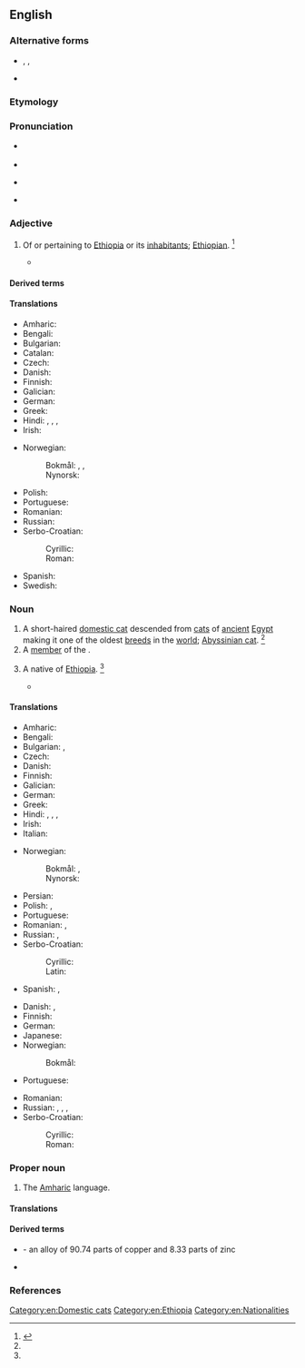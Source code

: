 ==English==

===Alternative forms===
* {{l|en|Abyssian}}, {{l|en|Abyssin}}, {{l|en|Abyssine}} {{qualifier|rare}}
* {{alter|en|Abissinian||archaic}}

===Etymology===
{{suffix|en|Abyssinia|n}}

===Pronunciation===
* {{a|RP}} {{IPA|en|/ˌæb.ɪˈsɪn.ɪ.ən/}}
* {{audio|en|LL-Q1860 (eng)-Vealhurl-Abyssinian.wav|Audio (Southern England)}}
* {{a|US}} {{IPA|en|/ˌæb.ɪˈsɪn.i.ən/|/ˌæb.əˈsɪn.i.ən/|/ˌæb.əˈsɪn.jən/}}
* {{rhymes|en|ɪnjən|ɪniən|s2=5|s1=4}}

===Adjective===
{{en-adj|-}}

# {{lb|en|dated|usually|_|capitalized}} Of or pertaining to [[Ethiopia]] or its [[inhabitant]]s; [[Ethiopian]]. {{defdate|First attested in the late 18th century.}}<ref name=SOED>{{R:SOED5|page=11}}</ref>
#* {{quote-book|en|year=2019|author=[[w:Maaza Mengiste|Maaza Mengiste
]]|title=[[w:The Shadow King (book)|The Shadow King]] |publisher=Canongate Books (2020)|page=335|passage=Our men are frightened of these '''Abyssinian''' women.}}

====Derived terms====
{{der3|en
|Abyssinian banana
|Abyssinian cat
|Abyssinian primrose
|Abyssinian tea
|Abyssinian gold}}

====Translations====
{{trans-top|of or pertaining to Abyssinia}}
* Amharic: {{t|am|ሐበሻ}}
* Bengali: {{t|bn|হাবশী|tr=habśī}}
* Bulgarian: {{t|bg|абиси́нски|m}}
* Catalan: {{t|ca|abissini}}
* Czech: {{t+|cs|habešský}}
* Danish: {{t+|da|abessinsk}}
* Finnish: {{t|fi|abessinialainen}}
* Galician: {{t+|gl|abisinio}}
* German: {{t+|de|abessinisch}}
* Greek: {{t|el|αβησσυνιακός}}
* Hindi: {{t|hi|हब्शी|m}}, {{t+|hi|हबशी|m}}, {{t+|hi|हबसी|m}}, {{t+|hi|हबशिन|f}}
* Irish: {{t|ga|Aibisíneach}}
{{trans-mid}}
* Norwegian:
*: Bokmål: {{t|nb|abessinsk}}, {{t|nb|abyssinsk}}, {{t|nb|abyssinisk}}
*: Nynorsk: {{t|nn|abessinsk}}
* Polish: {{t+|pl|abisyński}}
* Portuguese: {{t+|pt|abissínio}}
* Romanian: {{t|ro|abisinian}}
* Russian: {{t+|ru|абисси́нский}}
* Serbo-Croatian:
*: Cyrillic: {{t|sh|абисински|m|sc=Cyrl}}
*: Roman: {{t|sh|abisinski|m}}
* Spanish: {{t+|es|abisinio}}
* Swedish: {{t+|sv|abessinsk}}
{{trans-bottom}}

===Noun===
{{en-noun}}
{{wikipedia|Abyssinian (cat)}}

# A short-haired [[domestic cat]] descended from [[cat]]s of [[ancient]] [[Egypt]] making it one of the oldest [[breed]]s in the [[world]]; [[Abyssinian cat]]. {{defdate|First attested in the late 19th century.}}<ref name=SOED/>
# A [[member]] of the {{w|Abyssinian Church}}.
# {{lb|en|dated}} A native of [[Ethiopia]]. {{defdate|First attested in the mid 18th century.}}<ref name=SOED/>
#* {{quote-book|en|year=2019|author=[[w:Maaza Mengiste|Maaza Mengiste
]]|title=[[w:The Shadow King (book)|The Shadow King]] |publisher=Canongate Books (2020)|page=308|passage=A group of '''Abyssinians''' are astride horses in brightly colored saddles at the top of the hill across the valley.}}

====Translations====
{{trans-top|a native of Abyssinia}}
* Amharic: {{t|am|ሐበሻ}}
* Bengali: {{t|bn|হাবশী|tr=habśī}}
* Bulgarian: {{t+|bg|абиси́нец|m}}, {{t+|bg|абиси́нка|f}}
* Czech: {{t+|cs|Habešan|m}}
* Danish: {{t+|da|abessiner|c}}
* Finnish: {{t|fi|abessinialainen}}
* Galician: {{t+|gl|abisinio|m}}
* German: {{t+|de|Abessinier|m|m-p}}
* Greek: {{t|el|Αβησσυνός|m}}
* Hindi: {{t|hi|हब्शी|m}}, {{t+|hi|हबशी|m}}, {{t+|hi|हबसी|m}}, {{t+|hi|हबशिन|f}}
* Irish: {{t|ga|Aibisíneach|m}}
* Italian: {{t+|it|abissino|m}}
{{trans-mid}}
* Norwegian:
*: Bokmål: {{t+|nb|abessinier}}, {{t|nb|abyssiner|m}}
*: Nynorsk: {{t|nn|abessiniar}}
* Persian: {{t+|fa|حبشی|tr=habaši}}
* Polish: {{t+|pl|Abisyńczyk|m-pr}}, {{t+|pl|Abisynka|f}}
* Portuguese: {{t+|pt|abissínio|m}}
* Romanian: {{t|ro|abisinian|m}}, {{t|ro|abisiniană|f}}
* Russian: {{t+|ru|абисси́нец|m}}, {{t+|ru|абисси́нка|f}}
* Serbo-Croatian:
*: Cyrillic: {{t|sh|абисинац|m|sc=Cyrl}}
*: Latin: {{t+|sh|abisinac|m}}
* Spanish: {{t+|es|abisinio|m}}, {{t+|es|abisinia|f}}
{{trans-bottom}}

{{trans-top|cat}}
* Danish: {{t+|da|abessiner|c}}, {{t+|da|abyssinier|c}}
* Finnish: {{t|fi|abessinialainen}}
* German: {{t+|de|Abessinier|f}}
* Japanese: {{t|ja|アビシニアン|tr=abishinian|sc=Jpan}}
* Norwegian:
*: Bokmål: {{t|nb|abyssiner|m}}
* Portuguese: {{t+|pt|abissínio|m}}
{{trans-mid}}
* Romanian: {{t|ro|abisiniană|f}}
* Russian: {{t+|ru|абисси́нец|m}}, {{t+|ru|абисси́нка|f}}, {{t|ru|абисси́нский кот|m}}, {{t|ru|абисси́нская ко́шка|f}}
* Serbo-Croatian:
*: Cyrillic: {{t|sh|абисинка|f|sc=Cyrl}}
*: Roman: {{t|sh|abisinka|f}}
{{trans-bottom}}

===Proper noun===
{{en-proper noun}}

# The [[Amharic]] language.

====Translations====
{{trans-see|Amharic}}

====Derived terms====
* {{l|en|Abyssinian gold}} - an alloy of 90.74 parts of copper and 8.33 parts of zinc
* {{l|en|Abyssinian tea}}

===References===
<references/>

[[Category:en:Domestic cats]]
[[Category:en:Ethiopia]]
[[Category:en:Nationalities]]